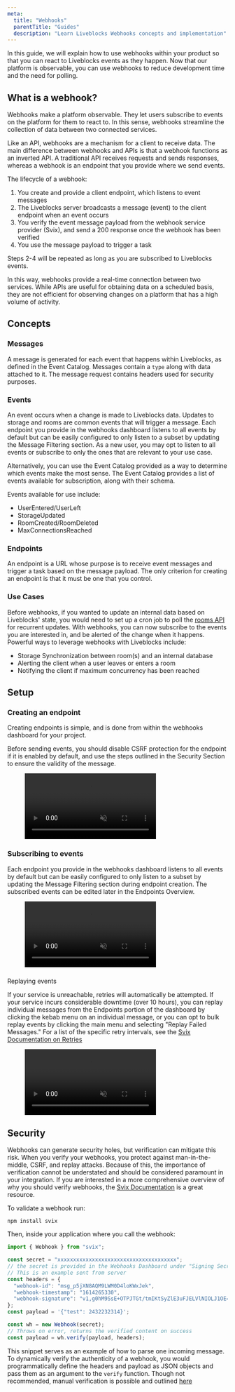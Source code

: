 ```yaml
---
meta:
  title: "Webhooks"
  parentTitle: "Guides"
  description: "Learn Liveblocks Webhooks concepts and implementation"
---
```


In this guide, we will explain how to use webhooks within your product so that
you can react to Liveblocks events as they happen. Now that our platform is
observable, you can use webhooks to reduce development time and the need for
polling.

## What is a webhook?

Webhooks make a platform observable. They let users subscribe to events on the
platform for them to react to. In this sense, webhooks streamline the collection
of data between two connected services.

Like an API, webhooks are a mechanism for a client to receive data. The main
difference between webhooks and APIs is that a webhook functions as an inverted
API. A traditional API receives requests and sends responses, whereas a webhook
is an endpoint that you provide where we send events.

The lifecycle of a webhook:

1. You create and provide a client endpoint, which listens to event messages
2. The Liveblocks server broadcasts a message (event) to the client endpoint
   when an event occurs
3. You verify the event message payload from the webhook service provider
   (Svix), and send a 200 response once the webhook has been verified
4. You use the message payload to trigger a task

Steps 2-4 will be repeated as long as you are subscribed to Liveblocks events.

In this way, webhooks provide a real-time connection between two services. While
APIs are useful for obtaining data on a scheduled basis, they are not efficient
for observing changes on a platform that has a high volume of activity.

## Concepts

### Messages

A message is generated for each event that happens within Liveblocks, as defined in the Event Catalog.  Messages contain a `type` along with data attached to it.  The message request contains headers used for security purposes.

### Events

An event occurs when a change is made to Liveblocks data. Updates to storage and rooms are common events that will trigger a message.   Each endpoint you provide in the webhooks dashboard listens to all events by default but can be easily
configured to only listen to a subset by updating the Message Filtering section.
As a new user, you may opt to listen to all events or subscribe to only the ones
that are relevant to your use case.

Alternatively, you can use the Event Catalog provided as a way to determine
which events make the most sense. The Event Catalog provides a list of events
available for subscription, along with their schema.

Events available for use include:
- UserEntered/UserLeft
- StorageUpdated
- RoomCreated/RoomDeleted
- MaxConnectionsReached

### Endpoints

An endpoint is a URL whose purpose is to receive event messages and trigger a
task based on the message payload. The only criterion for creating an endpoint
is that it must be one that you control.

### Use Cases
Before webhooks, if you wanted to update an internal data based on Liveblocks'
state, you would need to set up a cron job to poll the
[rooms API](https://development.liveblocks.io/docs/api-reference/rest-api-endpoints)
for recurrent updates. With webhooks, you can now subscribe to the events you
are interested in, and be alerted of the change when it happens. Powerful ways
to leverage webhooks with Liveblocks include:

- Storage Synchronization between room(s) and an internal database
- Alerting the client when a user leaves or enters a room
- Notifying the client if maximum concurrency has been reached

## Setup

### Creating an endpoint

Creating endpoints is simple, and is done from within the webhooks dashboard for
your project.

Before sending events, you should disable CSRF protection for the endpoint if it
is enabled by default, and use the steps outlined in the Security Section to
ensure the validity of the message.

<Figure>
  <video autoPlay loop muted playsInline>
    <source
      src="/images/docs/webhooks/create-endpoint.mp4"
      type="video/mp4"
    />
  </video>
</Figure>

### Subscribing to events

Each endpoint you provide in the webhooks dashboard listens to all events by
default but can be easily configured to only listen to a subset by updating the
Message Filtering section during endpoint creation. The subscribed events can be
edited later in the Endpoints Overview.

<Figure>
  <video autoPlay loop muted playsInline>
    <source
      src="/images/docs/webhooks/edit-events.mp4"
      type="video/mp4"
    />
  </video>
</Figure>

###
 Replaying events

If your service is unreachable, retries will automatically be attempted. If your
service incurs considerable downtime (over 10 hours), you can replay individual
messages from the Endpoints portion of the dashboard by clicking the kebab menu
on an individual message, or you can opt to bulk replay events by clicking the
main menu and selecting "Replay Failed Messages." For a list of the specific
retry intervals, see the
[Svix Documentation on Retries](https://docs.svix.com/retries)

<Figure>
  <video autoPlay loop muted playsInline>
    <source
      src="/images/docs/webhooks/replay-events.mp4"
      type="video/mp4"
    />
  </video>
</Figure>

## Security
Webhooks can generate security holes, but verification can mitigate this risk. When you verify your webhooks, you
protect against man-in-the-middle, CSRF, and replay attacks. Because of this, the
importance of verification cannot be understated and should be considered
paramount in your integration. If you are interested in a more comprehensive overview of why you should verify webhooks, the [Svix Documentation](https://docs.svix.com/receiving/verifying-payloads/why) is a great resource.

To validate a webhook run:

```
npm install svix
```

Then, inside your application where you call the webhook:

```typescript
import { Webhook } from "svix";

const secret = "xxxxxxxxxxxxxxxxxxxxxxxxxxxxxxxxxxxxxx";
// the secret is provided in the Webhooks Dashboard under "Signing Secret"
// This is an example sent from server
const headers = {
  "webhook-id": "msg_p5jXN8AQM9LWM0D4loKWxJek",
  "webhook-timestamp": "1614265330",
  "webhook-signature": "v1,g0hM9SsE+OTPJTGt/tmIKtSyZlE3uFJELVlNIOLJ1OE=",
};
const payload = '{"test": 2432232314}';

const wh = new Webhook(secret);
// Throws on error, returns the verified content on success
const payload = wh.verify(payload, headers);
```

This snippet serves as an example of how to parse one incoming message. To
dynamically verify the authenticity of a webhook, you would programmatically
define the headers and payload as JSON objects and pass them as an argument to
the `verify` function. Though not recommended, manual verification is possible
and outlined
[here](https://docs.svix.com/receiving/verifying-payloads/how-manual)
